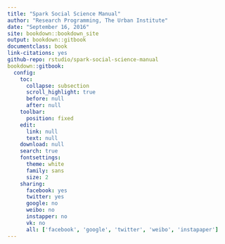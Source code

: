 --- 
title: "Spark Social Science Manual"
author: "Research Programming, The Urban Institute"
date: "September 16, 2016"
site: bookdown::bookdown_site
output: bookdown::gitbook
documentclass: book
link-citations: yes
github-repo: rstudio/spark-social-science-manual
bookdown::gitbook:
  config:
    toc:
      collapse: subsection
      scroll_highlight: true
      before: null
      after: null
    toolbar:
      position: fixed
    edit:
      link: null
      text: null
    download: null
    search: true
    fontsettings:
      theme: white
      family: sans
      size: 2
    sharing:
      facebook: yes
      twitter: yes
      google: no
      weibo: no
      instapper: no
      vk: no
      all: ['facebook', 'google', 'twitter', 'weibo', 'instapaper']
---
